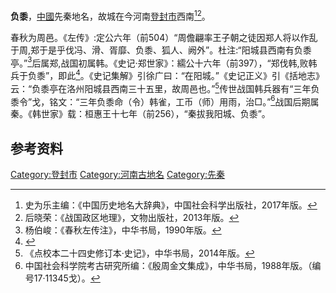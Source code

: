 '''负黍'''，[[中國|中國]]先秦地名，故城在今河南[[登封市|登封市]]西南<ref>史为乐主编：《中国历史地名大辞典》，中国社会科学出版社，2017年版。</ref><ref>后晓荣：《战国政区地理》，文物出版社，2013年版。</ref>。

春秋为周邑。《左传》:定公六年（前504）“周儋翩率王子朝之徒因郑人将以作乱于周,郑于是乎伐冯、滑、胥靡、负黍、狐人、阙外”。杜注:“阳城县西南有负黍亭。”<ref>杨伯峻：《春秋左传注》，中华书局，1990年版。</ref>后属郑,战国初属韩。《史记·郑世家》：繻公十六年（前397），“郑伐韩,败韩兵于负黍”，即此<ref>{{Cite book|title=辞海 地理分册 历史地理|last=辞海编辑委员会编|first=|publisher=上海：上海辞书出版社|year=1982.08|isbn=|location=|pages=96-97}}</ref>。《史记集解》引徐广曰：“在阳城。”《史记正义》引《括地志》云：“负黍亭在洛州阳城县西南三十五里，故周邑也。”<ref>《点校本二十四史修订本·史记》，中华书局，2014年版。</ref>传世战国韩兵器有“三年负黍令”戈，铭文：“三年负黍命（令）韩雀，工币（师）用雨，治□。”<ref>中国社会科学院考古研究所编：《殷周金文集成》，中华书局，1988年版。（编号17·11345戈）。</ref>战国后期属秦。《韩世家》载：桓惠王十七年（前256），“秦拔我阳城、负黍”。

== 参考资料 ==
<references/>

[[Category:登封市|Category:登封市]]
[[Category:河南古地名|Category:河南古地名]]
[[Category:先秦|Category:先秦]]